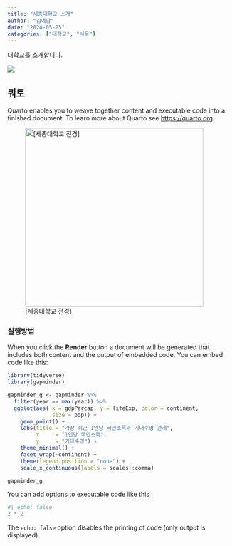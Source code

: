 ```yaml
---
title: "세종대학교 소개"
author: "김예담"
date: "2024-05-25"
categories: ["대학교", "서울"]
---
```


대학교를 소개합니다.

![](thumbnail.jpg)

## 쿼토

Quarto enables you to weave together content and executable code into a finished document. To learn more about Quarto see <https://quarto.org>.

![\[세종대학교 전경\]](sejong2.jpg){fig-align="center" width="400"}

### 실행방법

When you click the **Render** button a document will be generated that includes both content and the output of embedded code. You can embed code like this:

```r
library(tidyverse)
library(gapminder)

gapminder_g <- gapminder %>% 
  filter(year == max(year)) %>% 
  ggplot(aes( x = gdpPercap, y = lifeExp, color = continent,
              size = pop)) +
    geom_point() +
    labs(title = "가장 최근 1인당 국민소득과 기대수명 관계",
         x     = "1인당 국민소득",
         y     = "기대수명") +
    theme_minimal() +
    facet_wrap(~continent) +
    theme(legend.position = "none") +
    scale_x_continuous(labels = scales::comma)

gapminder_g

```

You can add options to executable code like this

```r
#| echo: false
2 * 2
```

The `echo: false` option disables the printing of code (only output is displayed).
